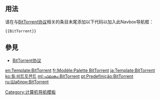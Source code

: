 <includeonly><!-- 在這裡加入模板的保護標識 --></includeonly><noinclude>{{template doc page viewed directly}}</noinclude>
<!-- 在本行下編輯模板說明 -->

== 用法 ==
请在与[[BitTorrent (协议)|BitTorrent协议]]相关的条目末尾添加以下代码以加入此Navbox导航框：<pre>
{{BitTorrent}}
</pre>

== 參見 ==
* [[BitTorrent (协议)|BitTorrent协议]]

<includeonly>
<!-- 本行下加入模板的分類 -->
[[Category:计算机导航模板]]

<!-- 本行下加入模板的跨語言鏈接 -->
[[en:Template:BitTorrent]]
[[fr:Modèle:Palette BitTorrent]]
[[ja:Template:BitTorrent]]
[[ko:틀:비트토렌트]]
[[ml:ഫലകം:BitTorrent]]
[[pt:Predefinição:BitTorrent]]
[[ru:Шаблон:BitTorrent]]

</includeonly>